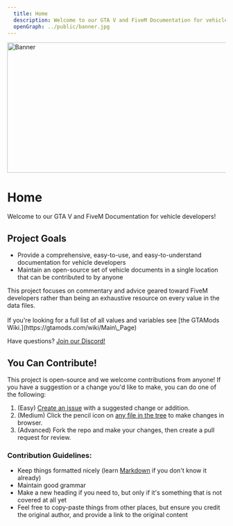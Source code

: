 ```yaml
---
  title: Home
  description: Welcome to our GTA V and FiveM Documentation for vehicle developers!
  openGraph: ../public/banner.jpg
---
```



<div className="nx-aspect-[4/1] nx-w-full nx-rounded-lg nx-overflow-hidden nx-flex nx-justify-center nx-items-center nx-my-4">
  <Image
    src="/banner.png"
    alt="Banner"
    width="1000"
    height="300"
    className="nx-object-cover"
  />
</div>

# Home

Welcome to our GTA V and FiveM Documentation for vehicle developers!

## Project Goals

- Provide a comprehensive, easy-to-use, and easy-to-understand documentation for vehicle developers
- Maintain an open-source set of vehicle documents in a single location that can be contributed to by anyone

<Callout type="info">
  This project focuses on commentary and advice geared toward FiveM developers
  rather than being an exhaustive resource on every value in the data files.
  <br /> <br />
  If you're looking for a full list of all values and variables see [the GTAMods
  Wiki.](https://gtamods.com/wiki/Main\_Page)
</Callout>

Have questions? [Join our Discord!](https://discord.gg/zH3k624aSv)

## You Can Contribute!

This project is open-source and we welcome contributions from anyone! If you have a suggestion or a change you'd like to make, you can do one of the following:

1. (Easy) [Create an issue](https://github.com/dwnstr/docs/issues/new?labels=Suggestion&template=suggestion.md&title=%5BSuggestion%5D) with a suggested change or addition.
2. (Medium) Click the pencil icon on [any file in the tree](https://github.com/dwnstr/docs/edit/main/pages/index.mdx) to make changes in browser.
3. (Advanced) Fork the repo and make your changes, then create a pull request for review.

### Contribution Guidelines:

- Keep things formatted nicely (learn [Markdown](https://www.markdownguide.org/basic-syntax/) if you don't know it already)
- Maintain good grammar
- Make a new heading if you need to, but only if it's something that is not covered at all yet
- Feel free to copy-paste things from other places, but ensure you credit the original author, and provide a link to the original content
